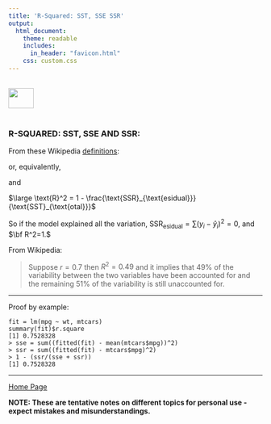 ```yaml
---
title: 'R-Squared: SST, SSE SSR'
output: 
  html_document:
    theme: readable
    includes:
      in_header: "favicon.html" 
    css: custom.css
---
```


<br>
<a href="http://rinterested.github.io/statistics/index.html">
<img HEIGHT="40" WIDTH="50" src="logo.PNG"></a>
<br><br>


### R-SQUARED: SST, SSE AND SSR:


From these Wikipedia [definitions](https://en.wikipedia.org/wiki/Coefficient_of_determination#Definitions):

\begin{align}
\text{SST}_{\text{otal}} &= \color{red}{\text{SSE}_{\text{xplained}}}+\color{blue}{\text{SSR}_{\text{esidual}}}\\
\end{align}

or, equivalently,

\begin{align}
\sum(y_i-\bar y)^2 &=\color{red}{\sum(\hat y_i-\bar y)^2}+\color{blue}{\sum(y_i-\hat y_i)^2}
\end{align}

and

$\large \text{R}^2 = 1 - \frac{\text{SSR}_{\text{esidual}}}{\text{SST}_{\text{otal}}}$

So if the model explained all the variation, $\text{SSR}_{\text{esidual}}=\sum(y_i-\hat y_i)^2=0$, and $\bf R^2=1.$

From Wikipedia:

> Suppose $r = 0.7$ then $R^2 = 0.49$ and it implies that $49\%$ of the
> variability between the two variables have been accounted for and the
> remaining $51\%$ of the variability is still unaccounted for.

---

Proof by example:

    fit = lm(mpg ~ wt, mtcars)
    summary(fit)$r.square
    [1] 0.7528328
    > sse = sum((fitted(fit) - mean(mtcars$mpg))^2)
    > ssr = sum((fitted(fit) - mtcars$mpg)^2)
    > 1 - (ssr/(sse + ssr))
    [1] 0.7528328

---
<a href="http://rinterested.github.io/statistics/index.html">Home Page</a>

**NOTE: These are tentative notes on different topics for personal use - expect mistakes and misunderstandings.**

